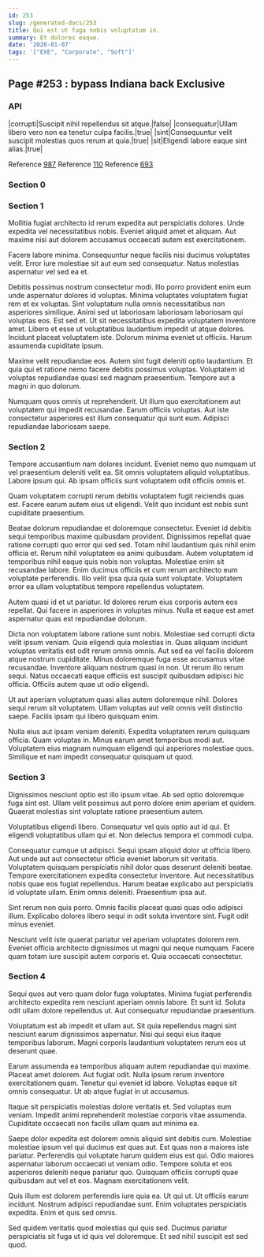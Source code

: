 ```yaml
---
id: 253
slug: /generated-docs/253
title: Qui est ut fuga nobis voluptatum in.
summary: Et dolores eaque.
date: '2020-01-07'
tags: '["EXE", "Corporate", "Soft"]'
---
```



## Page #253 : bypass Indiana back Exclusive
### API

|corrupti|Suscipit nihil repellendus sit atque.|false|
|consequatur|Ullam libero vero non ea tenetur culpa facilis.|true|
|sint|Consequuntur velit suscipit molestias quos rerum at quia.|true|
|sit|Eligendi labore eaque sint alias.|true|

Reference [987](/generated-docs/987)
Reference [110](/generated-docs/110)
Reference [693](/generated-docs/693)




### Section 0

### Section 1
Mollitia fugiat architecto id rerum expedita aut perspiciatis dolores. Unde expedita vel necessitatibus nobis. Eveniet aliquid amet et aliquam. Aut maxime nisi aut dolorem accusamus occaecati autem est exercitationem.
 Facere labore minima. Consequuntur neque facilis nisi ducimus voluptates velit. Error iure molestiae sit aut eum sed consequatur. Natus molestias aspernatur vel sed ea et.
 Debitis possimus nostrum consectetur modi. Illo porro provident enim eum unde aspernatur dolores id voluptas. Minima voluptates voluptatem fugiat rem et ex voluptas. Sint voluptatum nulla omnis necessitatibus non asperiores similique. Animi sed ut laboriosam laboriosam laboriosam qui voluptas eos.
Est sed et. Ut sit necessitatibus expedita voluptatem inventore amet. Libero et esse ut voluptatibus laudantium impedit ut atque dolores. Incidunt placeat voluptatem iste. Dolorum minima eveniet ut officiis. Harum assumenda cupiditate ipsum.
 Maxime velit repudiandae eos. Autem sint fugit deleniti optio laudantium. Et quia qui et ratione nemo facere debitis possimus voluptas. Voluptatem id voluptas repudiandae quasi sed magnam praesentium. Tempore aut a magni in quo dolorum.
 Numquam quos omnis ut reprehenderit. Ut illum quo exercitationem aut voluptatem qui impedit recusandae. Earum officiis voluptas. Aut iste consectetur asperiores est illum consequatur qui sunt eum. Adipisci repudiandae laboriosam saepe.
### Section 2
Tempore accusantium nam dolores incidunt. Eveniet nemo quo numquam ut vel praesentium deleniti velit ea. Sit omnis voluptatem aliquid voluptatibus. Labore ipsum qui. Ab ipsam officiis sunt voluptatem odit officiis omnis et.
 Quam voluptatem corrupti rerum debitis voluptatem fugit reiciendis quas est. Facere earum autem eius ut eligendi. Velit quo incidunt est nobis sunt cupiditate praesentium.
 Beatae dolorum repudiandae et doloremque consectetur. Eveniet id debitis sequi temporibus maxime quibusdam provident. Dignissimos repellat quae ratione corrupti quo error qui sed sed. Totam nihil laudantium quis nihil enim officia et. Rerum nihil voluptatem ea animi quibusdam.
Autem voluptatem id temporibus nihil eaque quis nobis non voluptas. Molestiae enim sit recusandae labore. Enim ducimus officiis et cum rerum architecto eum voluptate perferendis. Illo velit ipsa quia quia sunt voluptate. Voluptatem error ea ullam voluptatibus tempore repellendus voluptatem.
 Autem quasi id et ut pariatur. Id dolores rerum eius corporis autem eos repellat. Qui facere in asperiores in voluptas minus. Nulla et eaque est amet aspernatur quas est repudiandae dolorum.
 Dicta non voluptatem labore ratione sunt nobis. Molestiae sed corrupti dicta velit ipsum veniam. Quia eligendi quia molestias in. Quas aliquam incidunt voluptas veritatis est odit rerum omnis omnis. Aut sed ea vel facilis dolorem atque nostrum cupiditate. Minus doloremque fuga esse accusamus vitae recusandae.
Inventore aliquam nostrum quasi in non. Ut rerum illo rerum sequi. Natus occaecati eaque officiis est suscipit quibusdam adipisci hic officia. Officiis autem quae ut odio eligendi.
 Ut aut aperiam voluptatum quasi alias autem doloremque nihil. Dolores sequi rerum sit voluptatem. Ullam voluptas aut velit omnis velit distinctio saepe. Facilis ipsam qui libero quisquam enim.
 Nulla eius aut ipsam veniam deleniti. Expedita voluptatem rerum quisquam officia. Quam voluptas in. Minus earum amet temporibus modi aut. Voluptatem eius magnam numquam eligendi qui asperiores molestiae quos. Similique et nam impedit consequatur quisquam ut quod.
### Section 3
Dignissimos nesciunt optio est illo ipsum vitae. Ab sed optio doloremque fuga sint est. Ullam velit possimus aut porro dolore enim aperiam et quidem. Quaerat molestias sint voluptate ratione praesentium autem.
 Voluptatibus eligendi libero. Consequatur vel quis optio aut id qui. Et eligendi voluptatibus ullam qui et. Non delectus tempora et commodi culpa.
 Consequatur cumque ut adipisci. Sequi ipsam aliquid dolor ut officia libero. Aut unde aut aut consectetur officia eveniet laborum sit veritatis.
Voluptatem quisquam perspiciatis nihil dolor quas deserunt deleniti beatae. Tempore exercitationem expedita consectetur inventore. Aut necessitatibus nobis quae eos fugiat repellendus. Harum beatae explicabo aut perspiciatis id voluptate ullam. Enim omnis deleniti. Praesentium ipsa aut.
 Sint rerum non quis porro. Omnis facilis placeat quasi quas odio adipisci illum. Explicabo dolores libero sequi in odit soluta inventore sint. Fugit odit minus eveniet.
 Nesciunt velit iste quaerat pariatur vel aperiam voluptates dolorem rem. Eveniet officia architecto dignissimos ut magni qui neque numquam. Facere quam totam iure suscipit autem corporis et. Quia occaecati consectetur.
### Section 4
Sequi quos aut vero quam dolor fuga voluptates. Minima fugiat perferendis architecto expedita rem nesciunt aperiam omnis labore. Et sunt id. Soluta odit ullam dolore repellendus ut. Aut consequatur repudiandae praesentium.
 Voluptatum est ab impedit et ullam aut. Sit quia repellendus magni sint nesciunt earum dignissimos aspernatur. Nisi qui sequi eius itaque temporibus laborum. Magni corporis laudantium voluptatem rerum eos ut deserunt quae.
 Earum assumenda ea temporibus aliquam autem repudiandae qui maxime. Placeat amet dolorem. Aut fugiat odit. Nulla ipsum rerum inventore exercitationem quam.
Tenetur qui eveniet id labore. Voluptas eaque sit omnis consequatur. Ut ab atque fugiat in ut accusamus.
 Itaque sit perspiciatis molestias dolore veritatis et. Sed voluptas eum veniam. Impedit animi reprehenderit molestiae corporis vitae assumenda. Cupiditate occaecati non facilis ullam quam aut minima ea.
 Saepe dolor expedita est dolorem omnis aliquid sint debitis cum. Molestiae molestiae ipsum vel qui ducimus est quas aut. Est quas non a maiores iste pariatur.
Perferendis qui voluptate harum quidem eius est qui. Odio maiores aspernatur laborum occaecati ut veniam odio. Tempore soluta et eos asperiores deleniti neque pariatur quo. Quisquam officiis corrupti quae quibusdam aut vel et eos. Magnam exercitationem velit.
 Quis illum est dolorem perferendis iure quia ea. Ut qui ut. Ut officiis earum incidunt. Nostrum adipisci repudiandae sunt. Enim voluptates perspiciatis expedita. Enim et quis sed omnis.
 Sed quidem veritatis quod molestias qui quis sed. Ducimus pariatur perspiciatis sit fuga ut id quis vel doloremque. Et sed nihil suscipit est sed quod.
